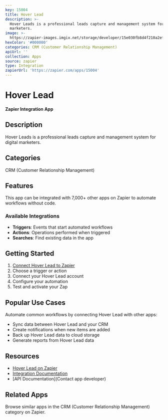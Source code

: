 ```yaml
---
key: 15004
title: Hover Lead
description: >-
  Hover Leads is a professional leads capture and management system for digital
  marketers.
image: >-
  https://zapier-images.imgix.net/storage/developer/15e030fb8d4f210a2ef8d91e3a699f54.png?auto=format%2Ccompress&ixlib=python-3.0.0&q=50
hexColor: '#000000'
categories: CRM (Customer Relationship Management)
apiUrl: ''
collection: Apps
source: zapier
type: Integration
zapierUrl: 'https://zapier.com/apps/15004'
---
```

# Hover Lead

**Zapier Integration App**

## Description

Hover Leads is a professional leads capture and management system for digital marketers.

## Categories

CRM (Customer Relationship Management)

## Features

This app can be integrated with 7,000+ other apps on Zapier to automate workflows without code.

### Available Integrations

- **Triggers**: Events that start automated workflows
- **Actions**: Operations performed when triggered
- **Searches**: Find existing data in the app

## Getting Started

1. [Connect Hover Lead to Zapier](https://zapier.com/apps/15004)
2. Choose a trigger or action
3. Connect your Hover Lead account
4. Configure your automation
5. Test and activate your Zap

## Popular Use Cases

Automate common workflows by connecting Hover Lead with other apps:

- Sync data between Hover Lead and your CRM
- Create notifications when new items are added
- Back up Hover Lead data to cloud storage
- Generate reports from Hover Lead data

## Resources

- [Hover Lead on Zapier](https://zapier.com/apps/15004)
- [Integration Documentation](https://zapier.com/apps/15004/integrations)
- [API Documentation](Contact app developer)

## Related Apps

Browse similar apps in the CRM (Customer Relationship Management) category on Zapier.
